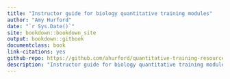 ```yaml
---
title: "Instructor guide for biology quantitative training modules"
author: "Amy Hurford"
date: "`r Sys.Date()`"
site: bookdown::bookdown_site
output: bookdown::gitbook
documentclass: book
link-citations: yes
github-repo: https://github.com/ahurford/quantitative-training-resources/tree/master/first-year-guide
description: "Instructor guide for biology quantitative training module"
---
```




